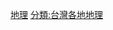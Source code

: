 {{Catnav|頁面分類|地理|...|亞洲地理|東亞地理|台灣地理|台灣各地地理}}
{{Catnav|頁面分類|地理|...|島嶼|太平洋島嶼|台灣|台灣地理|台灣各地地理}}
{{Catnav|頁面分類|地理|...|城市|各國城市|中華民國城市|台灣城市|台灣直轄市|桃園市}}
{{Catnav|頁面分類|地理|...|直轄市|各國直轄市|中華民國直轄市|台灣直轄市|桃園市}}
{{Catnav|頁面分類|地理|...|各國地理|中華民國地理|中華民國行政區劃|中華民國各省行政區劃|臺灣行政區劃|桃園市}}
{{臺灣行政區劃分類導航|地理}}

[[分類:桃園市|地理]]
[[分類:台灣各地地理|分類:台灣各地地理]]